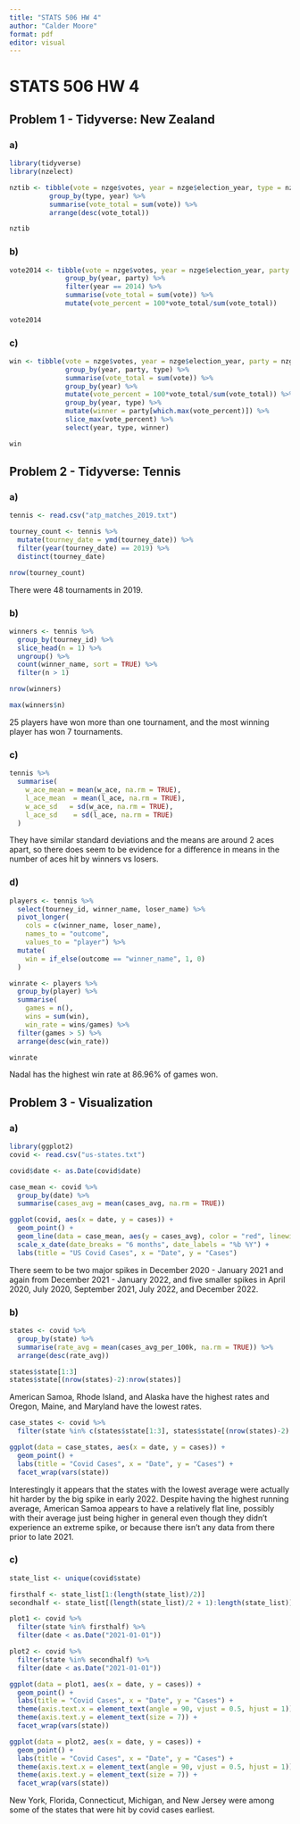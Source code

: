 ```yaml
---
title: "STATS 506 HW 4"
author: "Calder Moore"
format: pdf
editor: visual
---
```


# STATS 506 HW 4

## Problem 1 - Tidyverse: New Zealand

### a)

```r
library(tidyverse)
library(nzelect)

nztib <- tibble(vote = nzge$votes, year = nzge$election_year, type = nzge$voting_type) %>%
          group_by(type, year) %>%
          summarise(vote_total = sum(vote)) %>%
          arrange(desc(vote_total))

nztib
```

### b)

```r
vote2014 <- tibble(vote = nzge$votes, year = nzge$election_year, party = nzge$party) %>%
              group_by(year, party) %>%
              filter(year == 2014) %>%
              summarise(vote_total = sum(vote)) %>%
              mutate(vote_percent = 100*vote_total/sum(vote_total))
              
vote2014          
```

### c)

```r
win <- tibble(vote = nzge$votes, year = nzge$election_year, party = nzge$party, type = nzge$voting_type) %>%
              group_by(year, party, type) %>%
              summarise(vote_total = sum(vote)) %>%
              group_by(year) %>%
              mutate(vote_percent = 100*vote_total/sum(vote_total)) %>%
              group_by(year, type) %>%
              mutate(winner = party[which.max(vote_percent)]) %>%
              slice_max(vote_percent) %>%
              select(year, type, winner)

win  
```

## Problem 2 - Tidyverse: Tennis

### a)

```r
tennis <- read.csv("atp_matches_2019.txt")

tourney_count <- tennis %>%
  mutate(tourney_date = ymd(tourney_date)) %>%
  filter(year(tourney_date) == 2019) %>%
  distinct(tourney_date)

nrow(tourney_count)
```

There were 48 tournaments in 2019.

### b)

```r
winners <- tennis %>%
  group_by(tourney_id) %>%
  slice_head(n = 1) %>%
  ungroup() %>%
  count(winner_name, sort = TRUE) %>%
  filter(n > 1)

nrow(winners)

max(winners$n)
```

25 players have won more than one tournament, and the most winning player has won 7 tournaments.

### c)

```r
tennis %>%
  summarise(
    w_ace_mean = mean(w_ace, na.rm = TRUE),
    l_ace_mean  = mean(l_ace, na.rm = TRUE),
    w_ace_sd   = sd(w_ace, na.rm = TRUE),
    l_ace_sd    = sd(l_ace, na.rm = TRUE)
  )
```

They have similar standard deviations and the means are around 2 aces apart, so there does seem to be evidence for a difference in means in the number of aces hit by winners vs losers.

### d)

```r
players <- tennis %>%
  select(tourney_id, winner_name, loser_name) %>%
  pivot_longer(
    cols = c(winner_name, loser_name),
    names_to = "outcome",
    values_to = "player") %>%
  mutate(
    win = if_else(outcome == "winner_name", 1, 0)
  )

winrate <- players %>%
  group_by(player) %>%
  summarise(
    games = n(),
    wins = sum(win),
    win_rate = wins/games) %>%
  filter(games > 5) %>%
  arrange(desc(win_rate))

winrate
```

Nadal has the highest win rate at 86.96% of games won.

## Problem 3 - Visualization

### a)

```r
library(ggplot2)
covid <- read.csv("us-states.txt")

covid$date <- as.Date(covid$date)

case_mean <- covid %>%
  group_by(date) %>%
  summarise(cases_avg = mean(cases_avg, na.rm = TRUE))

ggplot(covid, aes(x = date, y = cases)) +
  geom_point() +
  geom_line(data = case_mean, aes(y = cases_avg), color = "red", linewidth = 1) +
  scale_x_date(date_breaks = "6 months", date_labels = "%b %Y") + 
  labs(title = "US Covid Cases", x = "Date", y = "Cases")
```

There seem to be two major spikes in December 2020 - January 2021 and again from December 2021 - January 2022, and five smaller spikes in April 2020, July 2020, September 2021, July 2022, and December 2022.

### b)

```r
states <- covid %>%
  group_by(state) %>%
  summarise(rate_avg = mean(cases_avg_per_100k, na.rm = TRUE)) %>%
  arrange(desc(rate_avg))

states$state[1:3]
states$state[(nrow(states)-2):nrow(states)]
```

American Samoa, Rhode Island, and Alaska have the highest rates and Oregon, Maine, and Maryland have the lowest rates.

```r
case_states <- covid %>%
  filter(state %in% c(states$state[1:3], states$state[(nrow(states)-2):nrow(states)]))

ggplot(data = case_states, aes(x = date, y = cases)) + 
  geom_point() + 
  labs(title = "Covid Cases", x = "Date", y = "Cases") + 
  facet_wrap(vars(state))
```

Interestingly it appears that the states with the lowest average were actually hit harder by the big spike in early 2022. Despite having the highest running average, American Samoa appears to have a relatively flat line, possibly with their average just being higher in general even though they didn't experience an extreme spike, or because there isn't any data from there prior to late 2021.

### c)

```r
state_list <- unique(covid$state)

firsthalf <- state_list[1:(length(state_list)/2)]
secondhalf <- state_list[(length(state_list)/2 + 1):length(state_list)]

plot1 <- covid %>%
  filter(state %in% firsthalf) %>%
  filter(date < as.Date("2021-01-01"))

plot2 <- covid %>%
  filter(state %in% secondhalf) %>%
  filter(date < as.Date("2021-01-01"))

ggplot(data = plot1, aes(x = date, y = cases)) + 
  geom_point() + 
  labs(title = "Covid Cases", x = "Date", y = "Cases") + 
  theme(axis.text.x = element_text(angle = 90, vjust = 0.5, hjust = 1)) +
  theme(axis.text.y = element_text(size = 7)) +
  facet_wrap(vars(state))

ggplot(data = plot2, aes(x = date, y = cases)) + 
  geom_point() + 
  labs(title = "Covid Cases", x = "Date", y = "Cases") + 
  theme(axis.text.x = element_text(angle = 90, vjust = 0.5, hjust = 1)) +
  theme(axis.text.y = element_text(size = 7)) +
  facet_wrap(vars(state))
```

New York, Florida, Connecticut, Michigan, and New Jersey were among some of the states that were hit by covid cases earliest.

